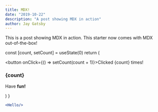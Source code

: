 ```yaml
---
title: MDX!
date: "2019-10-22"
description: "A post showing MDX in action"
author: Jay Gatsby
---
```


This is a post showing MDX in action. This starter now comes with MDX out-of-the-box!




  const [count, setCount] = useState(0)
  return (
      <div>
        <button onClick={() => setCount(count + 1)}>Clicked {count} times!</button>
        <h3>{count}</h3>
        <div class="tip" markdown="1">Have **fun!**</div>
      </div>
    
  )
}


```jsx
<Hello/>
```

<div style={{ padding: '20px', backgroundColor: 'tomato' }}>
  <MyDynamicButton />
</div>



